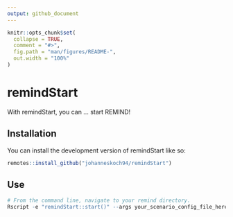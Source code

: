```yaml
---
output: github_document
---
```


<!-- README.md is generated from README.Rmd. Please edit that file -->

```r
knitr::opts_chunk$set(
  collapse = TRUE,
  comment = "#>",
  fig.path = "man/figures/README-",
  out.width = "100%"
)
```

# remindStart

<!-- badges: start -->
<!-- badges: end -->

With remindStart, you can ... start REMIND! 

## Installation

You can install the development version of remindStart like so:

``` r
remotes::install_github("johanneskoch94/remindStart")
```

## Use

```r
# From the command line, navigate to your remind directory.
Rscript -e "remindStart::start()" --args your_scenario_config_file_here
```

